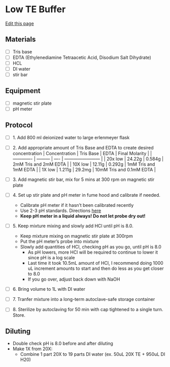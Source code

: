 # Low TE Buffer
[Edit this page](https://github.com/remygatins/GatinsLabProtocols/edit/main/lab_molec_low_te_buffer.qmd)

## Materials
- [ ] Tris base
- [ ] EDTA (Ethylenediamine Tetraacetic Acid, Disodium Salt Dihydrate)
- [ ] HCL
- [ ] DI water
- [ ] stir bar

## Equipment
- [ ] magnetic stir plate
- [ ] pH meter


## Protocol
- [ ] 1. Add 800 ml deionized water to large erlenmeyer flask

- [ ] 2. Add appropriate amount of Tris Base and EDTA to create desired concentration
| Concentration | Tris Base |   EDTA   |       Final Molarity     |
| ------------- | --------- | ----     | ------------------------ |
|    20x low    |  24.22g   |  0.584g  |   2mM Tris and 2mM EDTA  |
|    10X low    |  12.11g   |  0.292g  |   1mM Tris and 1mM EDTA  |
|    1X low     |  1.211g   |  29.2mg  | 10mM Tris and 0.1mM EDTA |


- [ ] 3. Add magnetic stir bar, mix for 5 mins at 300 rpm on magnetic stir plate

- [ ] 4. Set up stir plate and pH meter in fume hood and calibrate if needed.
  - Calibrate pH meter if it hasn't been calibrated recently
  - Use 2-3 pH standards. Directions [here](https://remygatins.github.io/GatinsLabProtocols/lab_equip_ph_meter.html)
  - **Keep pH meter in a liquid always! Do not let probe dry out!**

- [ ] 5. Keep mixture mixing and slowly add HCl until pH is 8.0.
  - Keep mixture mixing on magnetic stir plate at 300rpm
  - Put the pH meter's probe into mixture
  - Slowly add quantities of HCl, checking pH as you go, until pH is 8.0
    - As pH lowers, more HCl will be required to continue to lower it since pH is a log scale
    - Last time it took 10.5mL amount of HCl, I recommend doing 1000 uL increment amounts to start and then do less as you get closer to 8.0
    - If you go over, adjust back down with NaOH

- [ ] 6. Bring volume to 1L with DI water

- [ ] 7. Tranfer mixture into a long-term autoclave-safe storage container

- [ ] 8. Sterilize by autoclaving for 50 min with cap tightened to a single turn. Store.

## Diluting

- Double check pH is 8.0 before and after diluting
- Make 1X from 20X: 
  - Combine 1 part 20X to 19 parts DI water (ex. 50uL 20X TE + 950uL DI H20)


